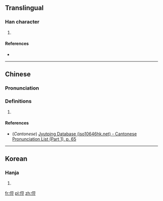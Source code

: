 ==Translingual==

===Han character===
{{Han char|rn=9|rad=人|as=07|sn=9|four=|canj=人一口廿 (OMRT)|ids=⿰[[亻]][[豆]]}}

# {{defn|Han|sort=人07}}

====References====
* {{Han ref|kx=0103.220|dkj=00649|dj=0219.030|hdz=10158.020|uh=4FB8|ud=20408}}

----

==Chinese==
{{zh-forms}}

===Pronunciation===
{{zh-pron
|m=shù
|c=syu6
|mc=y
|oc=y
|ma=
|cat=
}}

===Definitions===
# {{rfdef|lang=zh}}

====References====
*(''Cantonese'') [http://www.iso10646hk.net/jp/document/download.jsp Jyutping Database (iso10646hk.net) - Cantonese Pronunciation List (Part 1), p. 65]

----

==Korean==

===Hanja===
{{ko-hanja|hangeul=두|rv=du|mr=tu|y=twu}}

# {{defn|lang=ko|sort=人07}}

[[fr:侸]]
[[pl:侸]]
[[zh:侸]]